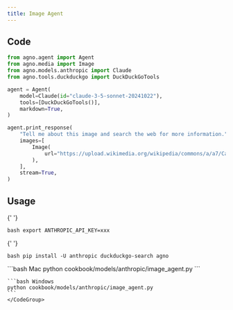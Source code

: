 ```yaml
---
title: Image Agent
---
```


## Code

```python cookbook/models/anthropic/image_agent.py
from agno.agent import Agent
from agno.media import Image
from agno.models.anthropic import Claude
from agno.tools.duckduckgo import DuckDuckGoTools

agent = Agent(
    model=Claude(id="claude-3-5-sonnet-20241022"),
    tools=[DuckDuckGoTools()],
    markdown=True,
)

agent.print_response(
    "Tell me about this image and search the web for more information.",
    images=[
        Image(
            url="https://upload.wikimedia.org/wikipedia/commons/a/a7/Camponotus_flavomarginatus_ant.jpg"
        ),
    ],
    stream=True,
)
```

## Usage

<Steps>
  <Snippet file="create-venv-step.mdx" />

{' '}

<Step title="Set your API key">```bash export ANTHROPIC_API_KEY=xxx ```</Step>

{' '}

<Step title="Install libraries">```bash pip install -U anthropic duckduckgo-search agno ```</Step>

  <Step title="Run Agent">
    <CodeGroup>
    ```bash Mac
    python cookbook/models/anthropic/image_agent.py
    ```

    ```bash Windows
    python cookbook/models/anthropic/image_agent.py
    ```
    </CodeGroup>

  </Step>
</Steps>

